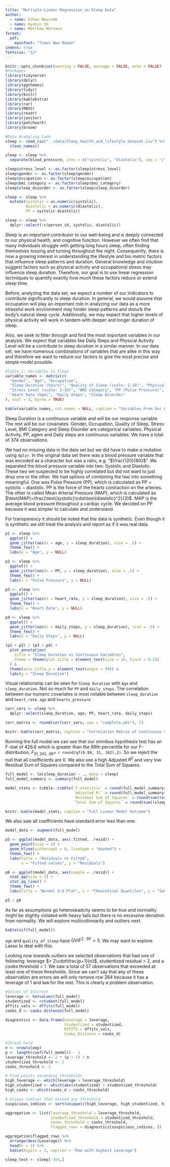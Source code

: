 ```yaml
---
title: "Multiple Linear Regression on Sleep Data"
author:
  - name: Ethan Newcomb
  - name: Kyubin Im
  - name: Matthew Murnane
format:
  pdf:
    mainfont: "Times New Roman"
indent: true
fontsize: "12"
---
```


```r
knitr::opts_chunk$set(warning = FALSE, message = FALSE, echo = FALSE)
#Packages
library(tidyverse)
library(dplyr)
library(ggthemes)
library(tidyr)
library(knitr)
library(kableExtra)
library(car)
library(MASS)
library(readr)
library(janitor)
library(patchwork)
library(broom)
```

```r
#Data Wrangling Code
sleep <- read_csv("../data/Sleep_health_and_lifestyle_dataset.csv") %>%  
  clean_names()

sleep <- sleep %>%
  separate(blood_pressure, into = c("systolic", "diastolic"), sep = "/", convert = TRUE)

sleep$stress_level <- as.factor(sleep$stress_level)
sleep$gender <- as.factor(sleep$gender)
sleep$occupation <- as.factor(sleep$occupation)
sleep$bmi_category <- as.factor(sleep$bmi_category)
sleep$sleep_disorder <- as.factor(sleep$sleep_disorder)

sleep <- sleep %>%
  mutate(systolic = as.numeric(systolic),
         diastolic = as.numeric(diastolic),
         PP = systolic-diastolic)

sleep <- sleep %>%
  dplyr::select(!c(person_id, systolic, diastolic))
```

\newpage

\noindent\textbf{\Large Motivation}

\vspace{0.5em}

Sleep is an important contributor to our well-being and is deeply connected to our physical health, and cognitive function. However we often find that many individuals struggle with getting long hours sleep, often finding themselves tossing and turning throughout the night. Consequently, there is now a growing interest in understanding the lifestyle and bio metric factors that influence sleep patterns and duration. General knowledge and intuition suggest factors such as physical activity and occupational stress may influence sleep duration. Therefore, our goal is to use linear regression techniques to quantify exactly how much these factors reduce or extend sleep time.

Before, analyzing the data set, we expect a number of our indicators to contribute significantly to sleep duration. In general, we would assume that occupation will play an important role in analyzing our data as a more stressful work environment may hinder sleep patterns and disturb the body's natural sleep cycle. Additionally, we may expect that higher levels of physical activity will work in tandem with deeper and longer duration of sleep.

Also, we seek to filter through and find the most important variables in our analysis. We expect that variables like Daily Steps and Physical Activity Level will be a contribute to sleep duration in a similar manner. In our data set, we have numerous combinations of variables that are alike in this way and therefore we want to reduce our factors to give the most precise and simple model possible.

\vspace{1.5em}

\noindent\textbf{\Large About the Data}

```r
#Table 1: Variables in Sleep
variable_names <- matrix(c(
  "Gender", "Age", "Occupation",
  "Sleep Duration (hours)", "Quality of Sleep (scale: 1–10)", "Physical Activity Level (minutes/day)",
  "Stress Level (scale: 1–10)", "BMI Category", "PP (Pulse Pressure)",
  "Heart Rate (bpm)", "Daily Steps", "Sleep Disorder"
), ncol = 3, byrow = TRUE)

kable(variable_names, col.names = NULL, caption = "Variables From Our Data")
```

Sleep Duration is a continuous variable and will be our response variable. The rest will be our covariates. Gender, Occupation, Quality of Sleep, Stress Level, BMI Category and Sleep Disorder are categorical variables. Physical Activity, PP, agem and Daily steps are continuous variables. We have a total of 374 observations.

We had no missing data in the data set but we did have to make a mutation using `dplyr`. In the original data set there was a blood pressure variable that was encoded as a character but was a ratio, e.g. "$\frac{120}{80}$". We separated the blood pressure variable into two: Systolic and Diastolic. These two we suspected to be highly correlated but did not want to just drop one or the other. We had options of combining the two into something meaningful. One was Pulse Pressure (PP), which is calculated as $\text{PP}=\text{systolic}-\text{diastolic}$. PP is the force of the hearts contraction on the arteries. The other is called Mean Arterial Pressure (MAP), which is calculated as $\text{MAP}=\frac{\text{systolic}\cdot\text{diastolic}^2}{3}$. MAP is the average blood pressure throughout a cardiac cycle. We decided on PP because it was simpler to calculate and understand.

For transparency it should be noted that the data is synthetic. Even though it is synthetic we still treat the analysis and report as if it was real data.

\newpage

\noindent\textbf{\Large Exploratory Data Analysis}

```r
p1 <- sleep %>% 
  ggplot() +
  geom_jitter(aes(x = age, y = sleep_duration), size = .5) +
  theme_few() +
  labs(x = "Age", y = NULL)

p2 <- sleep %>% 
  ggplot() +
  geom_jitter(aes(x = PP, y = sleep_duration), size = .5) +
  theme_few() +
  labs(x = "Pulse Pressure", y = NULL)

p3 <- sleep %>% 
  ggplot() +
  geom_jitter(aes(x = heart_rate, y = sleep_duration), size = .5) +
  theme_few() +
  labs(x = "Heart Rate", y = NULL)

p4 <- sleep %>% 
  ggplot() +
  geom_jitter(aes(x = daily_steps, y = sleep_duration), size = .5) +
  theme_few() +
  labs(x = "Daily Steps", y = NULL)

(p1 + p2) / (p3 + p4) +
  plot_annotation(
    title = "Sleep Duration vs Continuous Variables",
    theme = theme(plot.title = element_text(size = 16, hjust = 0.5))
  ) &
  theme(axis.title.y = element_text(angle = 90)) &
  labs(y = "Sleep Duration")
```
Visual relationship can be seen for `Sleep Duration` with `Age` and `sleep_duration`. Not so much for `PP` and `daily_steps`. The correlation between our numeric covariates is most notable between `sleep_duration` and `heart_rate`. `age` and `hearts_pressure`

```r
corr_vars <- sleep %>%
  dplyr::select(sleep_duration, age, PP, heart_rate, daily_steps)

corr_matrix <- round(cor(corr_vars, use = "complete.obs"), 2)

knitr::kable(corr_matrix, caption = "Correlation Matrix of Continuous Varaibles")
```

\vspace{1.5em}

\noindent\textbf{\Large Full Model}

Running the full model we can see that our omnibus hypothesis test has an F-stat of 426.6 which is greater than the 99th percentile for our F-distribution, $F_{31,342,.99}=$ `r round(qf(0.99, 31, 342),2)`. So we reject the null that all coefficients are 0. We also see a high Adjusted $R^2$ and very low Residual Sum of Squares compared to the Total Sum of Squares.

```r
full_model <- lm(sleep_duration ~ ., data = sleep)
full_model_summary <- summary(full_model)

model_stats <- tibble::tibble(`F-statistic` = round(full_model_summary$fstatistic[1], 2),
                              `Adjusted R²` = round(full_model_summary$adj.r.squared, 3),
                              `Residual Sum of Squares` = round(sum(residuals(full_model)^2), 2),
                              `Total Sum of Squares` = round(sum((sleep$sleep_duration - mean(sleep$sleep_duration))^2), 2))

knitr::kable(model_stats, caption = "Full Linear Model Outcome")
```
We also saw all coefficients have standard error less than one.

```r
model_data <- augment(full_model)

p5 <- ggplot(model_data, aes(.fitted, .resid)) +
  geom_point(size = 1) +
  geom_hline(yintercept = 0, linetype = "dashed") +
  theme_few() +
  labs(title = "Residuals vs Fitted",
       x = "Fitted values", y = "Residuals")

p6 <- ggplot(model_data, aes(sample = .resid)) +
  stat_qq(size = 1) +
  stat_qq_line() +
  theme_few() +
  labs(title = "Normal Q-Q Plot", x = "Theoretical Quantiles", y = "Sample Quantiles")

p5 / p6
```

As far as assumptions go heteroskadcity seems to be true and normality might be slightly violated with heavy tails but there is no excessive deviation from normality. We will explore multicollinearity and outliers next.

```r
kable(vif(full_model))
```
`age` and `quality_of_sleep` have $\text{GVIF}^{2\cdot\text{DF}} > 5$. We may want to explore Lasso to deal with this.

\newpage

Looking now towards outliers we selected observations that had one of following: leverage $> 2\cdot\frac{p+1}{n}$, studentized residual > 2, and a cooks threshold > 1. We saw a total of 57 observations that exceeded at least one of these thresholds. Since we can't say that any of these observation are errors we will only remove row 264 because it has a leverage of 1 and `NaN` for the rest. This is clearly a problem observation.

```r
#Values of Interest
leverage <- hatvalues(full_model)
studentized <- rstudent(full_model)
dffits_vals <- dffits(full_model)
cooks_d <- cooks.distance(full_model)

diagnostics <- data.frame(Leverage = leverage,
                          Studentized = studentized,
                          DFFITS = dffits_vals,
                          Cooks_Distance = cooks_d)

#Thresh hold
n <- nrow(sleep)
p <- length(coef(full_model)) - 1
leverage_threshold <- 2 * (p + 1) / n
studentized_threshold <- 2
cooks_threshold <- 1

# Find points exceeding thresholds
high_leverage <- which(leverage > leverage_threshold)
high_studentized <- which(abs(studentized) > studentized_threshold)
high_cooks <- which(cooks_d > cooks_threshold)

# Unique indices that exceed any threshold
suspicious_indices <- sort(unique(c(high_leverage, high_studentized, high_cooks)))

aggregation <- list(leverage_threshold = leverage_threshold,
                    studentized_threshold = studentized_threshold,
                    cooks_threshold = cooks_threshold,
                    flagged_rows = diagnostics[suspicious_indices, ])
```

```r
aggregation$flagged_rows %>% 
  arrange(desc(Leverage)) %>% 
  head(n = 1) %>% 
  kable(digits = 3, caption = "Row with Highest Leverage")
```

\noindent\textbf{\Large Updated Model}

```r
sleep_test <- sleep[-264,]
```

